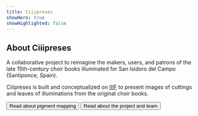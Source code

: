 ```yaml
---
title: Ciiipreses
showHero: true
showHighlighted: false
---
```


## About Ciiipreses

A collaborative project to reimagine the makers, users, and patrons of the late 15th-century choir books illuminated for San Isidoro del Campo (Santiponce, Spain).

Ciiipreses is built and conceptualized on [IIIF](https://iiif.io/) to present images of cuttings and leaves of illuminations from the original choir books.

<ButtonWrapper>
  <Button href="https://www.mdpi.com/2076-3417/14/16/6857">Read about pigment mapping</Button>
  <Button href="/about">Read about the project and team</Button>
</ButtonWrapper>
